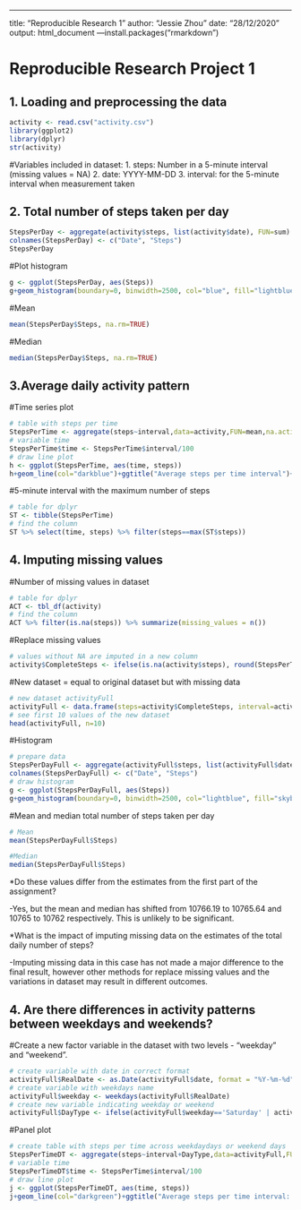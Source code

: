 ---
title: "Reproducible Research 1"
author: "Jessie Zhou"
date: "28/12/2020"
output: html_document
---install.packages("rmarkdown")

# Reproducible Research Project 1

## 1. Loading and preprocessing the data

``` r
activity <- read.csv("activity.csv")
library(ggplot2)
library(dplyr)
str(activity)
```

#Variables included in dataset:
1. steps: Number in a 5-minute interval (missing values = NA)
2. date: YYYY-MM-DD
3. interval: for the 5-minute interval when measurement taken

## 2. Total number of steps taken per day

```r
StepsPerDay <- aggregate(activity$steps, list(activity$date), FUN=sum)
colnames(StepsPerDay) <- c("Date", "Steps")
StepsPerDay
```

#Plot histogram
``` r
g <- ggplot(StepsPerDay, aes(Steps))
g+geom_histogram(boundary=0, binwidth=2500, col="blue", fill="lightblue")+ggtitle("Histogram of steps per day")+xlab("Steps")+ylab("Frequency")+theme(plot.title = element_text(face="bold", size=12))+scale_x_continuous(breaks=seq(0,25000,2500))+scale_y_continuous(breaks=seq(0,18,2))
```

#Mean
```r
mean(StepsPerDay$Steps, na.rm=TRUE)
```

#Median
```r
median(StepsPerDay$Steps, na.rm=TRUE)
```

## 3.Average daily activity pattern

#Time series plot
```r
# table with steps per time
StepsPerTime <- aggregate(steps~interval,data=activity,FUN=mean,na.action=na.omit)
# variable time 
StepsPerTime$time <- StepsPerTime$interval/100
# draw line plot
h <- ggplot(StepsPerTime, aes(time, steps))
h+geom_line(col="darkblue")+ggtitle("Average steps per time interval")+xlab("Time")+ylab("Steps")+theme(plot.title = element_text(face="bold", size=12))
```

#5-minute interval with the maximum number of steps
```r
# table for dplyr
ST <- tibble(StepsPerTime)
# find the column
ST %>% select(time, steps) %>% filter(steps==max(ST$steps))
```

## 4. Imputing missing values

#Number of missing values in dataset
```r
# table for dplyr
ACT <- tbl_df(activity)
# find the column
ACT %>% filter(is.na(steps)) %>% summarize(missing_values = n())
```

#Replace missing values
```r
# values without NA are imputed in a new column
activity$CompleteSteps <- ifelse(is.na(activity$steps), round(StepsPerTime$steps[match(activity$interval, StepsPerTime$interval)],0), activity$steps)
```

#New dataset = equal to original dataset but with missing data
```r
# new dataset activityFull
activityFull <- data.frame(steps=activity$CompleteSteps, interval=activity$interval, date=activity$date)
# see first 10 values of the new dataset
head(activityFull, n=10)
```

#Histogram
```r
# prepare data
StepsPerDayFull <- aggregate(activityFull$steps, list(activityFull$date), FUN=sum)
colnames(StepsPerDayFull) <- c("Date", "Steps")
# draw histogram
g <- ggplot(StepsPerDayFull, aes(Steps))
g+geom_histogram(boundary=0, binwidth=2500, col="lightblue", fill="skyblue")+ggtitle("Histogram of steps per day")+xlab("Steps")+ylab("Frequency")+theme(plot.title = element_text(face="bold", size=12))+scale_x_continuous(breaks=seq(0,25000,2500))+scale_y_continuous(breaks=seq(0,26,2))
```

#Mean and median total number of steps taken per day

```r
# Mean
mean(StepsPerDayFull$Steps)
```

```r
#Median
median(StepsPerDayFull$Steps)
```

*Do these values differ from the estimates from the first part of the assignment? 

-Yes, but the mean and median has shifted from 10766.19 to 10765.64 and 10765 to 10762 respectively. This is unlikely to be significant.

*What is the impact of imputing missing data on the estimates of the total daily number of steps?

-Imputing missing data in this case has not made a major difference to the final result, however other methods for replace missing values and the variations in dataset may result in different outcomes.

## 4. Are there differences in activity patterns between weekdays and weekends?

#Create a new factor variable in the dataset with two levels - “weekday” and “weekend”.

```r
# create variable with date in correct format
activityFull$RealDate <- as.Date(activityFull$date, format = "%Y-%m-%d")
# create variable with weekdays name
activityFull$weekday <- weekdays(activityFull$RealDate)
# create new variable indicating weekday or weekend
activityFull$DayType <- ifelse(activityFull$weekday=='Saturday' | activityFull$weekday=='Sunday', 'Weekend','Weekday')
```

#Panel plot
```r
# create table with steps per time across weekdaydays or weekend days
StepsPerTimeDT <- aggregate(steps~interval+DayType,data=activityFull,FUN=mean,na.action=na.omit)
# variable time 
StepsPerTimeDT$time <- StepsPerTime$interval/100
# draw line plot
j <- ggplot(StepsPerTimeDT, aes(time, steps))
j+geom_line(col="darkgreen")+ggtitle("Average steps per time interval: Weekdays vs. Weekends")+xlab("Time")+ylab("Steps")+theme(plot.title = element_text(face="bold", size=12))+facet_grid(DayType ~ .)
```